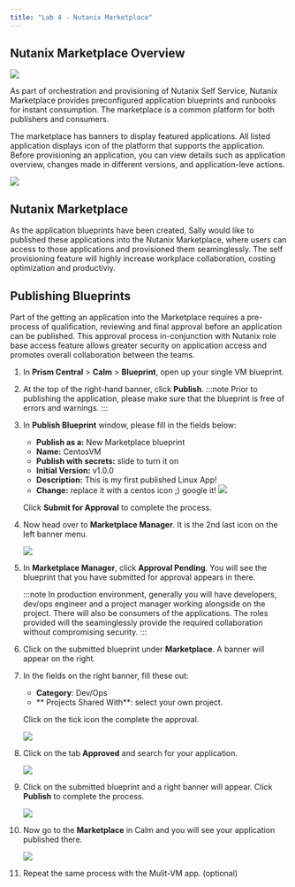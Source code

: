 ```yaml
---
title: "Lab 4 - Nutanix Marketplace"
---
```



## Nutanix Marketplace Overview

![](images/marketplace.png)

As part of orchestration and provisioning of Nutanix Self Service, Nutanix Marketplace 
provides preconfigured application blueprints and runbooks for instant consumption.
The marketplace is a common platform for both publishers and consumers.

The marketplace has banners to display featured applications. All listed application displays
icon of the platform that supports the application.
Before provisioning an application, you can view details such as application overview, changes
made in different versions, and application-leve actions.

![](images/apps_details.png)
## Nutanix Marketplace

As the application blueprints have been created, Sally would like to published these 
applications into the Nutanix Marketplace, where users can access to those applications
and provisioned them seaminglessly. The self provisioning feature will highly increase workplace
collaboration, costing optimization and productiviy.

## Publishing Blueprints

Part of the getting an application into the Marketplace requires a pre-process of qualification,
reviewing and final approval before an application can be published. This approval process 
in-conjunction with Nutanix role base access feature allows greater security on application access
and promotes overall collaboration between the teams.

1. In **Prism Central** > **Calm** > **Blueprint**, open up your single VM blueprint.

2. At the top of the right-hand banner, click **Publish**. 
   :::note
   Prior to publishing the application, please make sure that the blueprint is free of errors 
   and warnings.
   :::

3. In **Publish Blueprint** window, please fill in the fields below:
   - **Publish as a:** New Marketplace blueprint 
   - **Name:** CentosVM
   - **Publish with secrets:** slide to turn it on
   - **Initial Version:** v1.0.0
   - **Description:** This is my first published Linux App!
   - **Change:** replace it with a centos icon ;) google it!
   ![](images/pubbp.png)
   
   Click **Submit for Approval** to complete the process.
   
4. Now head over to **Marketplace Manager**. 
   It is the 2nd last icon on the left banner menu.
   
   ![](images/marketplace_mgr.png)

5. In **Marketplace Manager**, click **Approval Pending**. You will see the blueprint that you have 
   submitted for approval appears in there. 

   :::note
   In production environment, generally you will have developers, dev/ops engineer and a project
   manager working alongside on the project. There will also be consumers of the applications. 
   The roles provided will the seaminglessly provide the required collaboration without compromising
   security. 
   :::

6. Click on the submitted blueprint under **Marketplace**. A banner will appear on the right.

7. In the fields on the right banner, fill these out:
   - **Category**: Dev/Ops 
   - ** Projects Shared With**: select your own project.
   
   Click on the tick icon the complete the approval.
   
   ![](images/approve.png)

8. Click on the tab **Approved** and search for your application.
   
   ![](images/approvevm.png)

9. Click on the submitted blueprint and a right banner will appear.
   Click **Publish** to complete the process.

   ![](images/publish.png)

10. Now go to the **Marketplace** in Calm and you will see your application published there.

    ![](images/marketplace_app.png) 

11. Repeat the same process with the Mulit-VM app. (optional)












